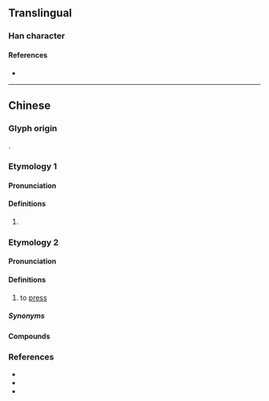 {{character info}}
{{character info|0x2F8BD}}
==Translingual==

===Han character===
{{Han char|rn=64|rad=手|as=09|sn=12|four=57020|canj=QAIL|ids=⿰扌即}}

====References====
* {{Han ref|kx=0443.150|dkj=12373|dj=0794.150|hdz=31920.040|uh=63E4|ud=25572|bh=D1B9|bd=53689}}

----

==Chinese==

===Glyph origin===
{{Han etym}}
{{Han compound|手|即|c1=s|c2=p|t1=hand|ls=psc}}.

===Etymology 1===
{{zh-forms}}

====Pronunciation====
{{zh-pron
|m=jí
|c=zat1,zeot1
|mc=y
|oc=y
|cat=
}}

====Definitions====
{{zh-hanzi}}

# {{rfdef|zh}}

===Etymology 2===
{{zh-forms|alt=𢯩,廿-Teochew}}

====Pronunciation====
{{zh-pron
|mn=xm,qz,lk,tp,kh,tn,hc,km,jj,ph,sg:chhi̍h/zz,kh,tn,tc,mg:ji̍h/xm,tp,km:li̍h/sx,yl:chhī/yl:jī
|mn-t=rih8
|cat=v
}}

====Definitions====
{{zh-hanzi}}

# {{lb|zh|Min Nan}} to [[press]]

=====Synonyms=====
{{zh-dial|按}}

====Compounds====
{{zh-der|歪膏揤斜:oai-ko-chhi̍h-chhoa̍h;Min Nan}}

===References===
* {{R:twedu|B01293}}
* {{R:yue:Hanzi}}
* {{R:nan:thcwdq}}